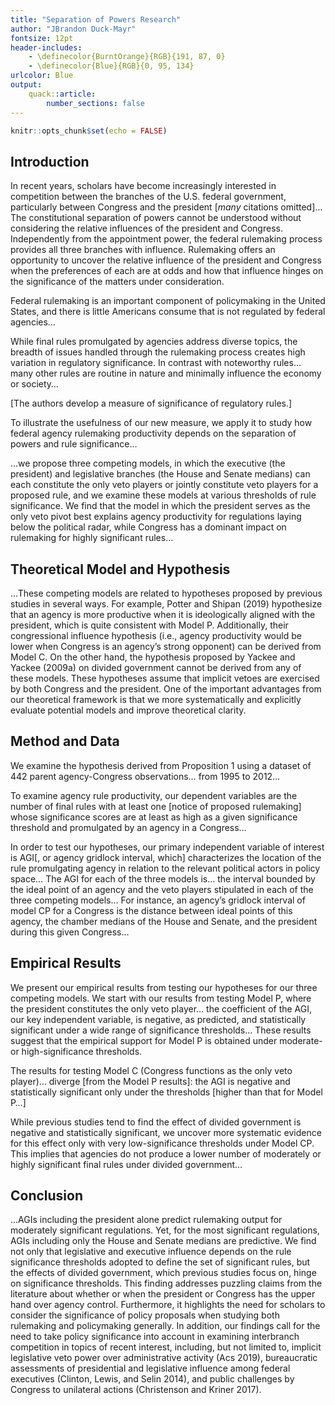 ```yaml
---
title: "Separation of Powers Research"
author: "JBrandon Duck-Mayr"
fontsize: 12pt
header-includes:
    - \definecolor{BurntOrange}{RGB}{191, 87, 0}
    - \definecolor{Blue}{RGB}{0, 95, 134}
urlcolor: Blue
output:
    quack::article:
        number_sections: false
---
```


```r
knitr::opts_chunk$set(echo = FALSE)
```

\begin{center}
\href{https://doi.org/10.1086/692731}{\textbf{Rule Significance and Interbranch Competition in Rulemaking Processes}}

\textit{by Fang-Yi Chiou and Jonathan Klingler}
\end{center}

## Introduction

In recent years, scholars have become increasingly interested in competition between the branches of the U.S. federal government, particularly between Congress and the president [*many* citations omitted]...
<!-- While the U.S. federal government’s separation of powers into legislative, executive, and judicial branches generates interbranch competition over policy, few attempts have been devoted to examining the relative policymaking power of these branches or to which branch the agency is most responsive (Rosenbloom Reference Rosenbloom2000).Footnote 1 -->
The constitutional separation of powers cannot be understood without considering the relative influences of the president and Congress.
Independently from the appointment power, the federal rulemaking process provides all three branches with influence.
Rulemaking offers an opportunity to uncover the relative influence of the president and Congress when the preferences of each are at odds and how that influence hinges on the significance of the matters under consideration.

Federal rulemaking is an important component of policymaking in the United States, and there is little Americans consume that is not regulated by federal agencies...

While final rules promulgated by agencies address diverse topics, the breadth of issues handled through the rulemaking process creates high variation in regulatory significance.
In contrast with noteworthy rules...
<!-- like the Clean Power Plan, -->
many other rules are routine in nature and minimally influence the economy or society...

[The authors develop a measure of significance of regulatory rules.]

To illustrate the usefulness of our new measure, we apply it to study how federal agency rulemaking productivity depends on the separation of powers and rule significance...

...we propose three competing models, in which the executive (the president) and legislative branches (the House and Senate medians) can each constitute the only veto players or jointly constitute veto players for a proposed rule, and we examine these models at various thresholds of rule significance. We find that the model in which the president serves as the only veto pivot best explains agency productivity for regulations laying below the political radar, while Congress has a dominant impact on rulemaking for highly significant rules...

<!-- [Technical sections related to the measure they develop are omitted.] -->

<!-- ## Empirical Application -->

<!-- We now apply our measures to examine regulatory productivity across an array of agencies and rule significance thresholds. We first articulate a simple agenda-setting theory of agency rulemaking productivity... -->
<!-- , as motivated and justified in in the “Introduction” section, -->
<!-- to generate a hypothesis for predicting agency rulemaking volume. We show that the supported model is dependent on the significance threshold, contributing to our understanding of how the de facto veto powers of the president and Congress apply differently based on a rule’s significance. -->

## Theoretical Model and Hypothesis

<!-- [Technical details of the theoretical model are largely omitted.] -->

<!-- [A veto player in American policymaking means an official involved in policymaking whose support is needed for a policy to be enacted.] -->
<!-- To examine the relative influence of the two branches in rulemaking processes, we generate three competing models (they differ only in the set of veto players) from this theoretical framework as follows: -->

<!-- 1. Congress (i.e., the medians of the House and Senate) acts as the only veto players (labeled as Model C). -->
<!-- 2. The president constitutes the only veto player (Model P). -->
<!-- 3. Congress and the president jointly function as the only veto players (Model CP)... -->

...These competing models are related to hypotheses proposed by previous studies in several ways. For example, Potter and Shipan (2019) hypothesize that an agency is more productive when it is ideologically aligned with the president, which is quite consistent with Model P. Additionally, their congressional influence hypothesis (i.e., agency productivity would be lower when Congress is an agency’s strong opponent) can be derived from Model C. On the other hand, the hypothesis proposed by Yackee and Yackee (2009a) on divided government cannot be derived from any of these models. These hypotheses assume that implicit vetoes are exercised by both Congress and the president. One of the important advantages from our theoretical framework is that we more systematically and explicitly evaluate potential models and improve theoretical clarity.

## Method and Data

We examine the hypothesis derived from Proposition 1 using a dataset of 442 parent agency-Congress observations...
<!-- , covering 55 parent agencies (hereafter referred to as agencies) -->
from 1995 to 2012...

To examine agency rule productivity, our dependent variables are the number of final rules with at least one [notice of proposed rulemaking] whose significance scores are at least as high as a given significance threshold and promulgated by an agency in a Congress...

In order to test our hypotheses, our primary independent variable of interest is AGI[, or agency gridlock interval, which]
<!-- According to the theoretical results of the “Theoretical Model and Hypothesis” section, AGI -->
characterizes the location of the rule promulgating agency in relation to the relevant political actors in policy space...
The AGI for each of the three models is...
<!-- calculated according to Proposition 1, -->
the interval bounded by the ideal point of an agency and the veto players stipulated in each of the three competing models...
For instance, an agency’s gridlock interval of model CP for a Congress is the distance between ideal points of this agency, the chamber medians of the House and Senate, and the president during this given Congress...

## Empirical Results

We present our empirical results from testing our hypotheses for our three competing models. We start with our results from testing Model P, where the president constitutes the only veto player...
the coefficient of the AGI, our key independent variable, is negative, as predicted, and statistically significant under a wide range of significance thresholds...
These results suggest that the empirical support for Model P is obtained under moderate- or high-significance thresholds.

The results for testing Model C (Congress functions as the only veto player)...
diverge [from the Model P results]: the AGI is negative and statistically significant only under the thresholds
<!-- equaling to 1.50 or higher... -->
[higher than that for Model P...]

While previous studies tend to find the effect of divided government is negative and statistically significant, we uncover more systematic evidence for this effect only with very low-significance thresholds under Model CP.
This implies that agencies do not produce a lower number of moderately or highly significant final rules under divided government...

## Conclusion

...AGIs including the president alone predict rulemaking output for moderately significant regulations. Yet, for the most significant regulations, AGIs including only the House and Senate medians are predictive. We find not only that legislative and executive influence depends on the rule significance thresholds adopted to define the set of significant rules, but the effects of divided government, which previous studies focus on, hinge on significance thresholds. This finding addresses puzzling claims from the literature about whether or when the president or Congress has the upper hand over agency control. Furthermore, it highlights the need for scholars to consider the significance of policy proposals when studying both rulemaking and policymaking generally. In addition, our findings call for the need to take policy significance into account in examining interbranch competition in topics of recent interest, including, but not limited to, implicit legislative veto power over administrative activity (Acs 2019), bureaucratic assessments of presidential and legislative influence among federal executives (Clinton, Lewis, and Selin 2014), and public challenges by Congress to unilateral actions (Christenson and Kriner 2017).
